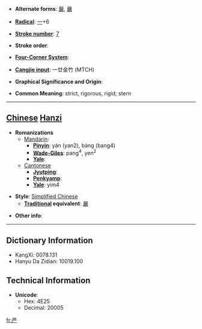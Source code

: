 * '''Alternate forms''': [[厳]], [[嚴]]

* '''[[Wiktionary:Chinese radical index| Radical]]''': [[Wiktionary:Chinese radical index 一|一]]+6

* '''[[Wiktionary:Chinese total strokes index|Stroke number]]''': [[Wiktionary:Chinese total strokes index 7|7]]

* '''Stroke order''': 

* '''[[Wiktionary:Chinese four corner index|Four-Corner System]]''': 

* '''[[Wiktionary:Chinese Cangjie index|Cangjie input]]''': 一廿金竹 (MTCH)

* '''Graphical Significance and Origin''': 

* '''Common Meaning''': strict, rigorous, rigid; stern

----

== [[Chinese]] [[Hanzi]] ==

* '''Romanizations'''
** [[Mandarin]]:
*** '''[[Pinyin]]''': yán (yan2), bàng (bang4)
*** '''[[Wade-Giles]]''': pang<sup>4</sup>, yen<sup>2</sup>
*** '''[[Yale]]''': 
**[[Cantonese]]
***'''[[Jyutping]]''':
***'''[[Penkyamp]]''': 
***'''[[Yale]]''': yim4

* '''Style''': [[Simplified Chinese]] 
** '''[[Traditional Chinese|Traditional]] equivalent''': [[嚴]]

* '''Other info''': 

----

== Dictionary Information ==

* KangXi: 0078.131
* Hanyu Da Zidian: 10019.100

== Technical Information ==

* '''Unicode''':
** Hex: 4E25
** Decimal: 20005

[[fr:严]]